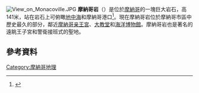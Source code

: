 [[File:View_on_Monacoville.JPG|right]]
'''摩納哥岩'''（{{lang-fr|Rocher de Monaco}}）是位於[[摩納哥|摩納哥]]的一塊巨大岩石，高141米，站在岩石上可俯瞰[[地中海|地中海]]和摩納哥港口<ref>{{cite web|title=The Rock of Monaco|url=http://travel.viamichelin.com/web/Destination/France-French_Alps-French_Riviera_and_Monaco-Monaco/Tourist_Site-The_Rock_of_Monaco-Avenue_St_Martin|publisher=Michelin|accessdate=9 August 2012|deadurl=yes|archiveurl=https://web.archive.org/web/20110609165545/http://travel.viamichelin.com/web/Destination/France-French_Alps-French_Riviera_and_Monaco-Monaco/Tourist_Site-The_Rock_of_Monaco-Avenue_St_Martin|archivedate=2011年6月9日}}</ref>。現在摩納哥岩位於摩納哥市區中歷史最久的部分，鄰近[[摩納哥亲王宮|摩納哥亲王宮]]、[[聖母無染原罪主教座堂_(摩納哥)|大教堂]]和[[摩納哥海洋博物館|海洋博物館]]。摩納哥岩也是著名的遠眺王子宮和警衛接班式的聖地。

==參考資料==
{{reflist}}

[[Category:摩納哥地理|Category:摩納哥地理]]